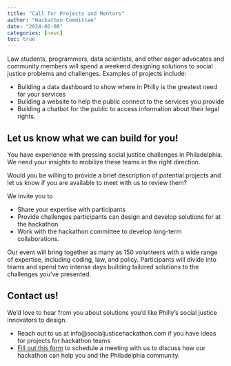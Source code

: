```yaml
---
title: "Call for Projects and Mentors"
author: "Hackathon Committee"
date: "2024-02-08"
categories: [news]
toc: true
---
```


Law students, programmers, data scientists, and other eager advocates and community members will spend a weekend designing solutions to social justice problems and challenges. Examples of projects include: 

* Building a data dashboard to show where in Philly is the greatest need for your services
* Building a website to help the public connect to the services you provide
* Building a chatbot for the public to access information about their legal rights.

## Let us know what we can build for you!

You have experience with pressing social justice challenges in Philadelphia. We need your insights to mobilize these teams in the right direction.

Would you be willing to provide a brief description of potential projects and let us know if you are available to meet with us to review them?

We invite you to

* Share your expertise with participants
* Provide challenges participants can design and develop solutions for at the hackathon
* Work with the hackathon committee to develop long-term collaborations.

Our event will bring together as many as 150 volunteers with a wide range of expertise, including coding, law, and policy. Participants will divide into teams and spend two intense days building tailored solutions to the challenges you've presented. 

## Contact us! 

We'd love to hear from you about solutions you'd like Philly’s social justice innovators to design.

* Reach out to us at info@socialjusticehackathon.com if you have ideas for projects for hackathon teams
* [Fill out this form](https://docs.google.com/forms/d/1CaHIVtf3pohPl34DduosxeKB87p8WAfZ0cMbEgosCG0) to schedule a meeting with us to discuss how our hackathon can help you and the Philadelphia community.